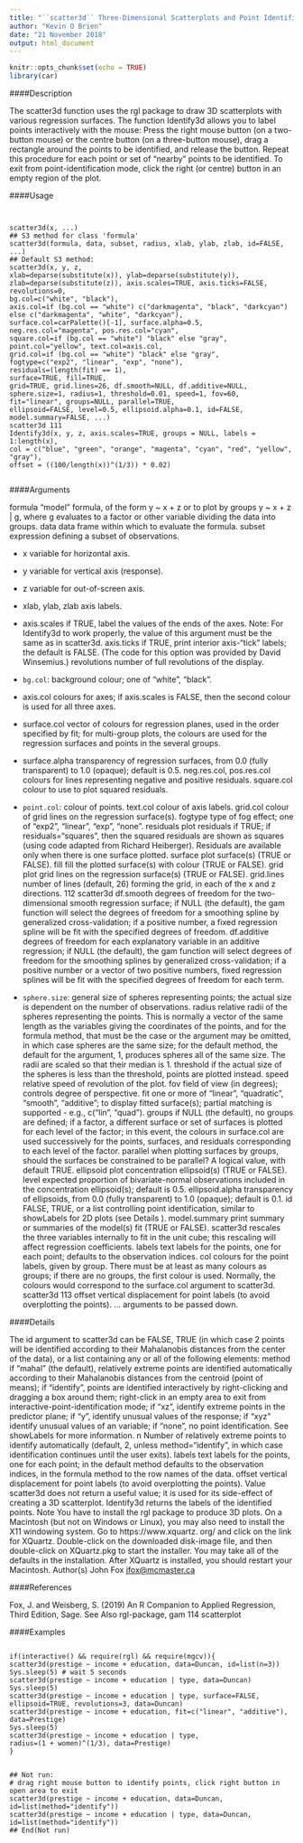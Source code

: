 ---
title: "``scatter3d`` Three-Dimensional Scatterplots and Point Identification"
author: "Kevin O Brien"
date: "21 November 2018"
output: html_document
---

```{r setup, include=FALSE}
knitr::opts_chunk$set(echo = TRUE)
library(car)
```


####Description

The scatter3d function uses the rgl package to draw 3D scatterplots with various regression
surfaces. The function Identify3d allows you to label points interactively with the mouse: Press
the right mouse button (on a two-button mouse) or the centre button (on a three-button mouse), drag
a rectangle around the points to be identified, and release the button. Repeat this procedure for each
point or set of "nearby" points to be identified. To exit from point-identification mode, click the
right (or centre) button in an empty region of the plot.

####Usage
<pre><code>

scatter3d(x, ...)
## S3 method for class 'formula'
scatter3d(formula, data, subset, radius, xlab, ylab, zlab, id=FALSE, ...)
## Default S3 method:
scatter3d(x, y, z,
xlab=deparse(substitute(x)), ylab=deparse(substitute(y)),
zlab=deparse(substitute(z)), axis.scales=TRUE, axis.ticks=FALSE,
revolutions=0,
bg.col=c("white", "black"),
axis.col=if (bg.col == "white") c("darkmagenta", "black", "darkcyan")
else c("darkmagenta", "white", "darkcyan"),
surface.col=carPalette()[-1], surface.alpha=0.5,
neg.res.col="magenta", pos.res.col="cyan",
square.col=if (bg.col == "white") "black" else "gray",
point.col="yellow", text.col=axis.col,
grid.col=if (bg.col == "white") "black" else "gray",
fogtype=c("exp2", "linear", "exp", "none"),
residuals=(length(fit) == 1),
surface=TRUE, fill=TRUE,
grid=TRUE, grid.lines=26, df.smooth=NULL, df.additive=NULL,
sphere.size=1, radius=1, threshold=0.01, speed=1, fov=60,
fit="linear", groups=NULL, parallel=TRUE,
ellipsoid=FALSE, level=0.5, ellipsoid.alpha=0.1, id=FALSE,
model.summary=FALSE, ...)
scatter3d 111
Identify3d(x, y, z, axis.scales=TRUE, groups = NULL, labels = 1:length(x),
col = c("blue", "green", "orange", "magenta", "cyan", "red", "yellow", "gray"),
offset = ((100/length(x))^(1/3)) * 0.02)

</code></pre>

####Arguments

formula "model" formula, of the form y ~ x + z or to plot by groups y ~ x + z | g,
where g evaluates to a factor or other variable dividing the data into groups.
data data frame within which to evaluate the formula.
subset expression defining a subset of observations.

* x variable for horizontal axis.
* y variable for vertical axis (response).
* z variable for out-of-screen axis.
* xlab, ylab, zlab axis labels.
* axis.scales if TRUE, label the values of the ends of the axes. Note: For Identify3d to work
properly, the value of this argument must be the same as in scatter3d.
axis.ticks if TRUE, print interior axis-"tick" labels; the default is FALSE. (The code for this
option was provided by David Winsemius.)
revolutions number of full revolutions of the display.

* `` bg.col``:  background colour; one of "white", "black".
* axis.col colours for axes; if axis.scales is FALSE, then the second colour is used for all three axes.
* surface.col vector of colours for regression planes, used in the order specified by fit; for multi-group plots, the colours are used for the regression surfaces and points in the several groups.
* surface.alpha transparency of regression surfaces, from 0.0 (fully transparent) to 1.0 (opaque);
default is 0.5.
neg.res.col, pos.res.col
colours for lines representing negative and positive residuals.
square.col colour to use to plot squared residuals.
* ``point.col``: colour of points.
text.col colour of axis labels.
grid.col colour of grid lines on the regression surface(s).
fogtype type of fog effect; one of "exp2", "linear", "exp", "none".
residuals plot residuals if TRUE; if residuals="squares", then the squared residuals are
shown as squares (using code adapted from Richard Heiberger). Residuals are
available only when there is one surface plotted.
surface plot surface(s) (TRUE or FALSE).
fill fill the plotted surface(s) with colour (TRUE or FALSE).
grid plot grid lines on the regression surface(s) (TRUE or FALSE).
grid.lines number of lines (default, 26) forming the grid, in each of the x and z directions.
112 scatter3d
df.smooth degrees of freedom for the two-dimensional smooth regression surface; if NULL
(the default), the gam function will select the degrees of freedom for a smoothing
spline by generalized cross-validation; if a positive number, a fixed regression
spline will be fit with the specified degrees of freedom.
df.additive degrees of freedom for each explanatory variable in an additive regression; if
NULL (the default), the gam function will select degrees of freedom for the smoothing
splines by generalized cross-validation; if a positive number or a vector of
two positive numbers, fixed regression splines will be fit with the specified degrees
of freedom for each term.
* ``sphere.size``:  general size of spheres representing points; the actual size is dependent on the
number of observations.
radius relative radii of the spheres representing the points. This is normally a vector
of the same length as the variables giving the coordinates of the points, and for
the formula method, that must be the case or the argument may be omitted, in
which case spheres are the same size; for the default method, the default for
the argument, 1, produces spheres all of the same size. The radii are scaled so
that their median is 1.
threshold if the actual size of the spheres is less than the threshold, points are plotted
instead.
speed relative speed of revolution of the plot.
fov field of view (in degrees); controls degree of perspective.
fit one or more of "linear", "quadratic", "smooth", "additive"; to display
fitted surface(s); partial matching is supported - e.g., c("lin", "quad").
groups if NULL (the default), no groups are defined; if a factor, a different surface or
set of surfaces is plotted for each level of the factor; in this event, the colours
in surface.col are used successively for the points, surfaces, and residuals
corresponding to each level of the factor.
parallel when plotting surfaces by groups, should the surfaces be constrained to be parallel?
A logical value, with default TRUE.
ellipsoid plot concentration ellipsoid(s) (TRUE or FALSE).
level expected proportion of bivariate-normal observations included in the concentration
ellipsoid(s); default is 0.5.
ellipsoid.alpha
transparency of ellipsoids, from 0.0 (fully transparent) to 1.0 (opaque); default
is 0.1.
id FALSE, TRUE, or a list controlling point identification, similar to showLabels for
2D plots (see Details
).
model.summary print summary or summaries of the model(s) fit (TRUE or FALSE). scatter3d
rescales the three variables internally to fit in the unit cube; this rescaling will
affect regression coefficients.
labels text labels for the points, one for each point; defaults to the observation indices.
col colours for the point labels, given by group. There must be at least as many
colours as groups; if there are no groups, the first colour is used. Normally, the
colours would correspond to the surface.col argument to scatter3d.
scatter3d 113
offset vertical displacement for point labels (to avoid overplotting the points).
... arguments to be passed down.

####Details

The id argument to scatter3d can be FALSE, TRUE (in which case 2 points will be identified
according to their Mahalanobis distances from the center of the data), or a list containing any or all
of the following elements:
method if "mahal" (the default), relatively extreme points are identified automatically according
to their Mahalanobis distances from the centroid (point of means); if "identify", points
are identified interactively by right-clicking and dragging a box around them; right-click in
an empty area to exit from interactive-point-identification mode; if "xz", identify extreme
points in the predictor plane; if "y", identify unusual values of the response; if "xyz" identify
unusual values of an variable; if "none", no point identification. See showLabels for more
information.
n Number of relatively extreme points to identify automatically (default, 2, unless method="identify",
in which case identification continues until the user exits).
labels text labels for the points, one for each point; in the default method defaults to the observation
indices, in the formula method to the row names of the data.
offset vertical displacement for point labels (to avoid overplotting the points).
Value
scatter3d does not return a useful value; it is used for its side-effect of creating a 3D scatterplot.
Identify3d returns the labels of the identified points.
Note
You have to install the rgl package to produce 3D plots. On a Macintosh (but not on Windows or
Linux), you may also need to install the X11 windowing system. Go to https://www.xquartz.
org/ and click on the link for XQuartz. Double-click on the downloaded disk-image file, and
then double-click on XQuartz.pkg to start the installer. You may take all of the defaults in the
installation. After XQuartz is installed, you should restart your Macintosh.
Author(s)
John Fox <jfox@mcmaster.ca>

####References

Fox, J. and Weisberg, S. (2019) An R Companion to Applied Regression, Third Edition, Sage.
See Also
rgl-package, gam
114 scatterplot

####Examples

<pre><code>
if(interactive() && require(rgl) && require(mgcv)){
scatter3d(prestige ~ income + education, data=Duncan, id=list(n=3))
Sys.sleep(5) # wait 5 seconds
scatter3d(prestige ~ income + education | type, data=Duncan)
Sys.sleep(5)
scatter3d(prestige ~ income + education | type, surface=FALSE,
ellipsoid=TRUE, revolutions=3, data=Duncan)
scatter3d(prestige ~ income + education, fit=c("linear", "additive"),
data=Prestige)
Sys.sleep(5)
scatter3d(prestige ~ income + education | type,
radius=(1 + women)^(1/3), data=Prestige)
}
</code></pre>


<pre><code>
## Not run:
# drag right mouse button to identify points, click right button in open area to exit
scatter3d(prestige ~ income + education, data=Duncan, id=list(method="identify"))
scatter3d(prestige ~ income + education | type, data=Duncan, id=list(method="identify"))
## End(Not run)
</code></pre>